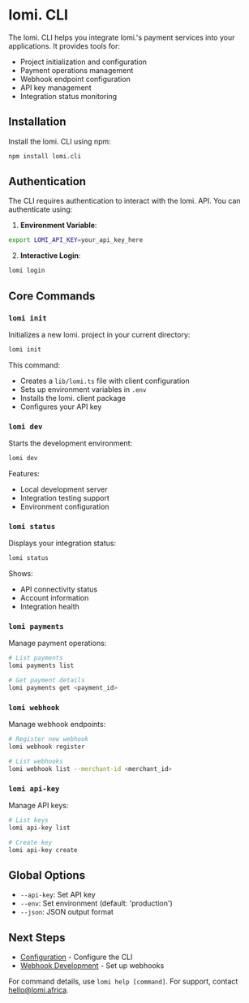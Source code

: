 # lomi. CLI

The lomi. CLI helps you integrate lomi.'s payment services into your applications. It provides tools for:

- Project initialization and configuration
- Payment operations management
- Webhook endpoint configuration
- API key management
- Integration status monitoring

## Installation

Install the lomi. CLI using npm:

```bash copy
npm install lomi.cli
```

## Authentication

The CLI requires authentication to interact with the lomi. API. You can authenticate using:

1. **Environment Variable**:
```bash copy
export LOMI_API_KEY=your_api_key_here
```

2. **Interactive Login**:
```bash copy
lomi login
```

## Core Commands

### `lomi init`

Initializes a new lomi. project in your current directory:

```bash copy
lomi init
```

This command:
- Creates a `lib/lomi.ts` file with client configuration
- Sets up environment variables in `.env`
- Installs the lomi. client package
- Configures your API key

### `lomi dev`

Starts the development environment:

```bash copy
lomi dev
```

Features:
- Local development server
- Integration testing support
- Environment configuration

### `lomi status`

Displays your integration status:

```bash copy
lomi status
```

Shows:
- API connectivity status
- Account information
- Integration health

### `lomi payments`

Manage payment operations:

```bash copy
# List payments
lomi payments list

# Get payment details
lomi payments get <payment_id>
```

### `lomi webhook`

Manage webhook endpoints:

```bash copy
# Register new webhook
lomi webhook register

# List webhooks
lomi webhook list --merchant-id <merchant_id>
```

### `lomi api-key`

Manage API keys:

```bash copy
# List keys
lomi api-key list

# Create key
lomi api-key create
```

## Global Options

- `--api-key`: Set API key
- `--env`: Set environment (default: 'production')
- `--json`: JSON output format

## Next Steps

- [Configuration](./configuration) - Configure the CLI
- [Webhook Development](./webhook-development) - Set up webhooks

For command details, use `lomi help [command]`. For support, contact [hello@lomi.africa](mailto:hello@lomi.africa).